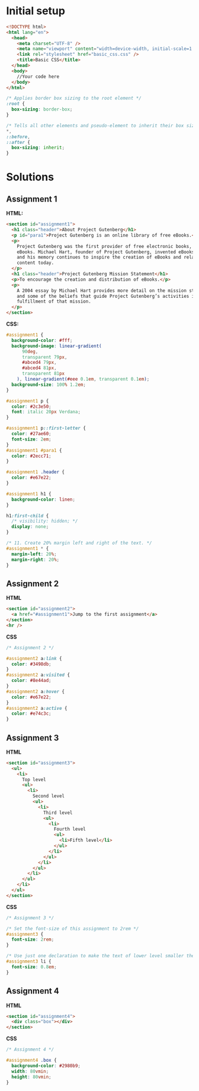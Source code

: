 # Initial setup

```html
<!DOCTYPE html>
<html lang="en">
  <head>
    <meta charset="UTF-8" />
    <meta name="viewport" content="width=device-width, initial-scale=1.0" />
    <link rel="stylesheet" href="basic_css.css" />
    <title>Basic CSS</title>
  </head>
  <body>
    //Your code here
  </body>
</html>
```

```css
/* Applies border box sizing to the root element */
:root {
  box-sizing: border-box;
}

/* Tells all other elements and pseudo-element to inherit their box sizing */
*,
::before,
::after {
  box-sizing: inherit;
}
```

# Solutions

## Assignment 1

**HTML:**

```html
<section id="assignment1">
  <h1 class="header">About Project Gutenberg</h1>
  <p id="para1">Project Gutenberg is an online library of free eBooks.</p>
  <p>
    Project Gutenberg was the first provider of free electronic books, or
    eBooks. Michael Hart, founder of Project Gutenberg, invented eBooks in 1971
    and his memory continues to inspire the creation of eBooks and related
    content today.
  </p>
  <h1 class="header">Project Gutenberg Mission Statement</h1>
  <p>To encourage the creation and distribution of eBooks.</p>
  <p>
    A 2004 essay by Michael Hart provides more detail on the mission statement,
    and some of the beliefs that guide Project Gutenberg’s activities in
    fulfillment of that mission.
  </p>
</section>
```

**CSS:**

```css
#assignment1 {
  background-color: #fff;
  background-image: linear-gradient(
      90deg,
      transparent 79px,
      #abced4 79px,
      #abced4 81px,
      transparent 81px
    ), linear-gradient(#eee 0.1em, transparent 0.1em);
  background-size: 100% 1.2em;
}

#assignment1 p {
  color: #2c3e50;
  font: italic 20px Verdana;
}

#assignment1 p::first-letter {
  color: #27ae60;
  font-size: 2em;
}
#assignment1 #para1 {
  color: #2ecc71;
}

#assignment1 .header {
  color: #e67e22;
}

#assignment1 h1 {
  background-color: linen;
}

h1:first-child {
  /* visibility: hidden; */
  display: none;
}

/* 11. Create 20% margin left and right of the text. */
#assignment1 * {
  margin-left: 20%;
  margin-right: 20%;
}
```

## Assignment 2

**HTML**

```html
<section id="assignment2">
  <a href="#assignment1">Jump to the first assignment</a>
</section>
<hr />
```

**CSS**

```css
/* Assignment 2 */

#assignment2 a:link {
  color: #3498db;
}
#assignment2 a:visited {
  color: #8e44ad;
}
#assignment2 a:hover {
  color: #e67e22;
}
#assignment2 a:active {
  color: #e74c3c;
}
```

## Assignment 3

**HTML**

```html
<section id="assignment3">
  <ul>
    <li>
      Top level
      <ul>
        <li>
          Second level
          <ul>
            <li>
              Third level
              <ul>
                <li>
                  Fourth level
                  <ul>
                    <li>Fifth level</li>
                  </ul>
                </li>
              </ul>
            </li>
          </ul>
        </li>
      </ul>
    </li>
  </ul>
</section>
```

**CSS**

```css
/* Assignment 3 */

/* Set the font-size of this assignment to 2rem */
#assignment3 {
  font-size: 2rem;
}

/* Use just one declaration to make the text of lower level smaller the higher level */
#assignment3 li {
  font-size: 0.8em;
}
```

## Assignment 4

**HTML**

```html
<section id="assignment4">
  <div class="box"></div>
</section>
```

**CSS**

```css
/* Assignment 4 */

#assignment4 .box {
  background-color: #2980b9;
  width: 80vmin;
  height: 80vmin;
}
```
